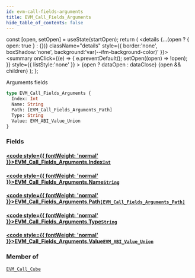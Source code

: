 ```yaml
---
id: evm-call-fields-arguments
title: EVM_Call_Fields_Arguments
hide_table_of_contents: false
---
```







  const [open, setOpen] = useState(startOpen);
  return (
    <details {...(open ? { open: true } : {})} className="details" style={{ border:'none', boxShadow:'none', background:'var(--ifm-background-color)' }}>
      <summary
        onClick={(e) => {
          e.preventDefault();
          setOpen((open) => !open);
        }}
        style={{ listStyle:'none' }}
      >
      {open ? dataOpen : dataClose}
      </summary>
      {open && children}
    </details>
  );
};




Arguments fields


```graphql
type EVM_Call_Fields_Arguments {
  Index: Int
  Name: String
  Path: [EVM_Call_Fields_Arguments_Path]
  Type: String
  Value: EVM_ABI_Value_Union
}
```




### Fields

#### [<code style={{ fontWeight: 'normal' }}>EVM_Call_Fields_Arguments.<b>Index</b></code>](#)<Bullet />[`Int`](/docs/graphql-reference/scalars/int) <Badge class="secondary" text="scalar"/>
> 
> 

#### [<code style={{ fontWeight: 'normal' }}>EVM_Call_Fields_Arguments.<b>Name</b></code>](#)<Bullet />[`String`](/docs/graphql-reference/scalars/string) <Badge class="secondary" text="scalar"/>
> 
> 

#### [<code style={{ fontWeight: 'normal' }}>EVM_Call_Fields_Arguments.<b>Path</b></code>](#)<Bullet />[`[EVM_Call_Fields_Arguments_Path]`](/docs/graphql-reference/objects/evm-call-fields-arguments-path) <Badge class="secondary" text="list"/> <Badge class="secondary" text="object"/>
> 
> 

#### [<code style={{ fontWeight: 'normal' }}>EVM_Call_Fields_Arguments.<b>Type</b></code>](#)<Bullet />[`String`](/docs/graphql-reference/scalars/string) <Badge class="secondary" text="scalar"/>
> 
> 

#### [<code style={{ fontWeight: 'normal' }}>EVM_Call_Fields_Arguments.<b>Value</b></code>](#)<Bullet />[`EVM_ABI_Value_Union`](/docs/graphql-reference/unions/evm-abi-value-union) <Badge class="secondary" text="union"/>
> 
> 



### Member of

[`EVM_Call_Cube`](/docs/graphql-reference/objects/evm-call-cube)  <Badge class="secondary" text="object"/>

